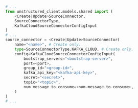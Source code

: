 ```python Python SDK
# ...
from unstructured_client.models.shared import (
    <Create|Update>SourceConnector,
    SourceConnectorType,
    KafkaCloudSourceConnectorConfigInput
)
# ...
source_connector = <Create|Update>SourceConnector(
    name="<name>", # Create only.
    type=SourceConnectorType.KAFKA_CLOUD, # Create only.
    config=KafkaCloudSourceConnectorConfigInput(
        bootstrap_servers="<bootstrap-server>",
        port=<port>,
        group_id="<group-id>",
        kafka_api_key="<kafka-api-key>",
        secret="<secret>",
        topic="<topic>",
        num_message_to_consume=<num-message-to-consume>,
    )
)
# ...
```